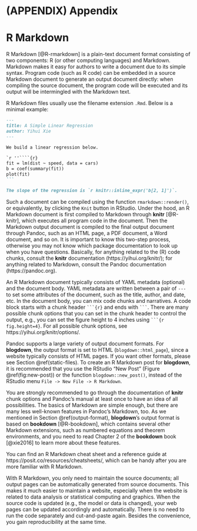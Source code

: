 \cleardoublepage 

# (APPENDIX) Appendix {-}

# R Markdown


R Markdown\index{R Markdown} [@R-rmarkdown] is a plain-text document format consisting of two components: R (or other computing languages) and Markdown. Markdown makes it easy for authors to write a document due to its simple syntax. Program code (such as R code) can be embedded in a source Markdown document to generate an output document directly: when compiling the source document, the program code will be executed and its output will be intermingled with the Markdown text.

R Markdown files usually use the filename extension `.Rmd`. Below is a minimal example:

````markdown
---
title: A Simple Linear Regression
author: Yihui Xie
---

We build a linear regression below.

`r ''````{r}
fit = lm(dist ~ speed, data = cars)
b = coef(summary(fit))
plot(fit)
```

The slope of the regression is `r knitr::inline_expr('b[2, 1]')`.
````

Such a document can be compiled using the function `rmarkdown::render()`, or equivalently, by clicking the `Knit` button in RStudio. Under the hood, an R Markdown document is first compiled to Markdown\index{Markdown} through **knitr** [@R-knitr], which executes all program code in the document. Then the Markdown output document is compiled to the final output document through Pandoc, such as an HTML page, a PDF document, a Word document, and so on. It is important to know this two-step process, otherwise you may not know which package documentation to look up when you have questions. Basically, for anything related to the (R) code chunks, consult the **knitr** documentation (https://yihui.org/knitr/); for anything related to Markdown, consult the Pandoc documentation (https://pandoc.org).

An R Markdown document typically consists of YAML\index{YAML} metadata (optional) and the document body. YAML metadata are written between a pair of `---` to set some attributes of the document, such as the title, author, and date, etc. In the document body, you can mix code chunks and narratives. A code block starts with a chunk header ```` ```{r} ```` and ends with ```` ``` ````. There are many possible chunk options that you can set in the chunk header to control the output, e.g., you can set the figure height to 4 inches using ```` ```{r fig.height=4} ````. For all possible chunk options, see https://yihui.org/knitr/options/.

Pandoc supports a large variety of output document formats. For **blogdown**, the output format is set to HTML (`blogdown::html_page`), since a website typically consists of HTML pages. If you want other formats, please see Section \@ref(static-files). To create an R Markdown post for **blogdown**, it is recommended that you use the RStudio "New Post" (Figure \@ref(fig:new-post)) or the function `blogdown::new_post()`, instead of the RStudio menu `File -> New File -> R Markdown`.

You are strongly recommended to go through the documentation of **knitr** chunk options and Pandoc's manual at least once to have an idea of all possibilities. The basics of Markdown are simple enough, but there are many less well-known features in Pandoc's Markdown, too. As we mentioned in Section \@ref(output-format), **blogdown**'s output format is based on **bookdown** [@R-bookdown], which contains several other Markdown extensions, such as numbered equations and theorem environments, and you need to read Chapter 2 of the **bookdown** book [@xie2016] to learn more about these features.

You can find an R Markdown cheat sheet and a reference guide at https://posit.co/resources/cheatsheets/, which can be handy after you are more familiar with R Markdown.

With R Markdown, you only need to maintain the source documents; all output pages can be automatically generated from source documents. This makes it much easier to maintain a website, especially when the website is related to data analysis or statistical computing and graphics. When the source code is updated (e.g., the model or data is changed), your web pages can be updated accordingly and automatically. There is no need to run the code separately and cut-and-paste again. Besides the convenience, you gain reproducibility at the same time.
